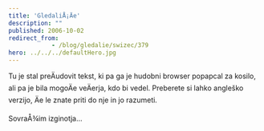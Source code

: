 ```yaml
---
title: 'GledaliÅ¡Äe'
description: ""
published: 2006-10-02
redirect_from: 
            - /blog/gledalie/swizec/379
hero: ../../../defaultHero.jpg
---
```

Tu je stal preÄudovit tekst, ki pa ga je hudobni browser popapcal za kosilo, ali pa je bila mogoÄe veÄerja, kdo bi vedel. Preberete si lahko angleško verzijo, Äe le znate priti do nje in jo razumeti.  
  
SovraÅ¾im izginotja...